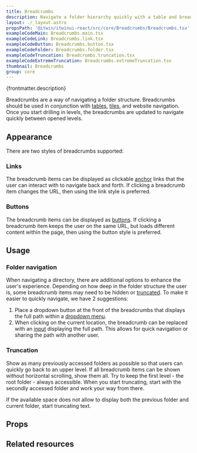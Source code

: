 ```yaml
---
title: Breadcrumbs
description: Navigate a folder hierarchy quickly with a table and breadcrumbs.
layout: ./_layout.astro
propsPath: '@itwin/itwinui-react/src/core/Breadcrumbs/Breadcrumbs.tsx'
exampleCodeMain: Breadcrumbs.main.tsx
exampleCodeLink: Breadcrumbs.link.tsx
exampleCodeButton: Breadcrumbs.button.tsx
exampleCodeFolder: Breadcrumbs.folder.tsx
exampleCodeTruncation: Breadcrumbs.truncation.tsx
exampleCodeExtremeTruncation: Breadcrumbs.extremeTruncation.tsx
thumbnail: Breadcrumbs
group: core
---
```



<p>{frontmatter.description}</p>

<LiveExample src={frontmatter.exampleCodeMain} />

Breadcrumbs are a way of navigating a folder structure. Breadcrumbs should be used in conjunction with [tables](table), [tiles](tile), and website navigation. Once you start drilling in levels, the breadcrumbs are updated to navigate quickly between opened levels.

## Appearance

There are two styles of breadcrumbs supported:

### Links

The breadcrumb items can be displayed as clickable [anchor](anchor) links that the user can interact with to navigate back and forth. If clicking a breadcrumb item changes the URL, then using the link style is preferred.

<LiveExample src={frontmatter.exampleCodeLink} />

### Buttons

The breadcrumb items can be displayed as [buttons](button). If clicking a breadcrumb item keeps the user on the same URL, but loads different content within the page, then using the button style is preferred.

<LiveExample src={frontmatter.exampleCodeButton} />

## Usage

### Folder navigation

When navigating a directory, there are additional options to enhance the user's experience. Depending on how deep in the folder structure the user is, some breadcrumb items may need to be hidden or [truncated](#truncation). To make it easier to quickly navigate, we have 2 suggestions:

1. Place a dropdown button at the front of the breadcrumbs that displays the full path within a [dropdown menu](dropdownmenu).
2. When clicking on the current location, the breadcrumb can be replaced with an [input](input) displaying the full path. This allows for quick navigation or sharing the path with another user.

<LiveExample src={frontmatter.exampleCodeFolder} />

### Truncation

Show as many previously accessed folders as possible so that users can quickly go back to an upper level. If all breadcrumb items can be shown without horizontal scrolling, show them all. Try to keep the first level - the root folder - always accessible. When you start truncating, start with the secondly accessed folder and work your way from there.

<LiveExample src={frontmatter.exampleCodeTruncation} />

If the available space does not allow to display both the previous folder and current folder, start truncating text.

<LiveExample src={frontmatter.exampleCodeExtremeTruncation} />

## Props

<PropsTable path={frontmatter.propsPath} />

## Related resources
